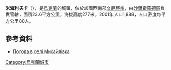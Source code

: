 {{coord|48|48|27|N|28|17|26|E|scale:30000|display=title}}

'''米海利夫卡'''（{{lang-uk|Михайлівка}}），是[[烏克蘭|烏克蘭]]的城鎮，位於該國西南部[[文尼察州|文尼察州]]，由[[沙爾霍羅德區|沙爾霍羅德區]]負責管轄，面積23.6平方公里，海拔高度277米，2001年人口1,888，人口密度每平方公里80人。

==參考資料==
* [http://weather.in.ua/ua/vinnickaja/15889 Погода в селі Михайлівка] {{Wayback|url=http://weather.in.ua/ua/vinnickaja/15889 |date=20111220082605 }}

{{Ukraine-geo-stub}}
[[Category:烏克蘭城市|Category:烏克蘭城市]]